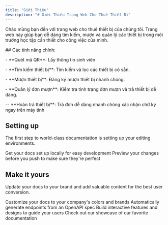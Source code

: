 ```yaml
---
title: "Giới Thiệu"
description: "# Giới Thiệu Trang Web Cho Thuê Thiết Bị"
---
```


Chào mừng bạn đến với trang web cho thuê thiết bị của chúng tôi. Trang web này giúp bạn dễ dàng tìm kiếm, mượn và quản lý các thiết bị trong môi trường học tập cần thiết cho công việc của mình.



\## Các tính năng chính:&#x20;

\- \*\*Quét mã QR\*\*: Lấy thông tin sinh viên&#x20;

\- \*\*Tìm kiếm thiết bị\*\*: Tìm kiếm và lọc các thiết bị có sẵn.&#x20;

\- \*\*Mượn thiết bị\*\*: Đăng ký mượn thiết bị nhanh chóng.&#x20;

\- \*\*Quản lý đơn mượn\*\*: Kiểm tra tình trạng đơn mượn và trả thiết bị dễ dàng.

\-- \*\*Hoàn trả thiết bị\*\*: Trả đơn dễ dàng nhanh chóng xác nhận chữ ký ngay trên máy tính

## Setting up

The first step to world-class documentation is setting up your editing environments.

<CardGroup cols={2}>
  <Card title="Edit Your Docs" icon="pen-to-square" href="https://mintlify.com/docs/quickstart">
    Get your docs set up locally for easy development
  </Card>

  <Card title="Preview Changes" icon="image" href="https://mintlify.com/docs/development">
    Preview your changes before you push to make sure they're perfect
  </Card>
</CardGroup>

## Make it yours

Update your docs to your brand and add valuable content for the best user conversion.

<CardGroup cols={2}>
  <Card title="Customize Style" icon="palette" href="https://mintlify.com/docs/settings/global">
    Customize your docs to your company's colors and brands
  </Card>

  <Card title="Reference APIs" icon="code" href="https://mintlify.com/docs/api-playground/openapi">
    Automatically generate endpoints from an OpenAPI spec
  </Card>

  <Card title="Add Components" icon="screwdriver-wrench" href="https://mintlify.com/docs/components/accordion">
    Build interactive features and designs to guide your users
  </Card>

  <Card title="Get Inspiration" icon="stars" href="https://mintlify.com/customers">
    Check out our showcase of our favorite documentation
  </Card>
</CardGroup>